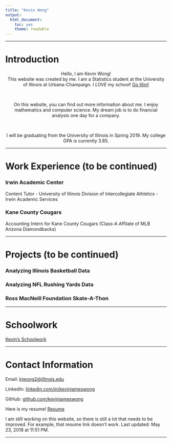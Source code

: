 ```yaml
---
title: "Kevin Wong"
output:
  html_document:
    toc: yes
    theme: readable
---
```


***

# Introduction

<center>Hello, I am Kevin Wong!</center>

<center>This website was created by me. I am a Statistics student at the University of Illinois at Urbana-Champaign. I *LOVE* my school! [Go Illini!](https://fightingillini.com){target="_blank"}</center>  

<br>

<center>On this website, you can find out more information about me. I enjoy mathematics and computer science. My dream job is to do financial analysis one day for a company.</center>

<br>

<center>I will be graduating from the University of Illinois in Spring $2019$. My college GPA is currently $3.85$.</center>

***

# Work Experience (to be continued)

### Irwin Academic Center

Content Tutor - University of Illinois Division of Intercollegiate Athletics - Irwin Academic Services

### Kane County Cougars

Accounting Intern for Kane County Cougars (Class-A Affilate of MLB Arizona Diamondbacks)

***

# Projects (to be continued)

### Analyzing Illinois Basketball Data
### Analyzing NFL Rushing Yards Data
### Ross MacNeill Foundation Skate-A-Thon

***

# Schoolwork

[Kevin's Schoolwork](schoolwork.html)

***

# Contact Information

Email: <kjwong2@illinois.edu> 

LinkedIn: [linkedin.com/in/kevinjameswong](https://www.linkedin.com/in/kevinjameswong/){target="_blank"} 

GitHub: [github.com/kevinjameswong](https://github.com/kevinjameswong){target="_blank"}

Here is my resume! [Resume](Kevin Wong Resume)  

I am still working on this website, so there is still a lot that needs to be improved. For example, that resume link doesn't work. Last updated: May $23$, $2018$ at $11$:$51$ PM.

***
